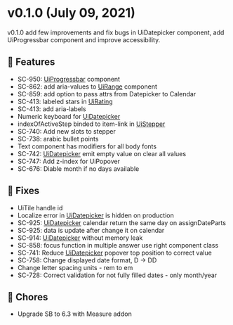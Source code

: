 
<Meta title="Releases/v0.x.x/v0.1.x/v0.1.0" />

<style> {`
  code {
    background-color: transparent!important;
  }
`}</style>

# v0.1.0 (July 09, 2021)
v0.1.0 add few improvements and fix bugs in UiDatepicker component, add UiProgressbar component and improve accessibility.
## 🚀 Features
- SC-950: [UiProgressbar](/story/molecules-progressbar--common&globals=measureEnabled:false) component
- SC-862: add aria-values to [UiRange](/story/atoms-range--common&globals=measureEnabled:false) component
- SC-859: add option to pass attrs from Datepicker to Calendar
- SC-413: labeled stars in [UiRating](/story/molecules-rating--common&globals=measureEnabled:false)
- SC-413: add aria-labels
- Numeric keyboard for [UiDatepicker](/story/organisms-datepicker--common&globals=measureEnabled:false)
- indexOfActiveStep binded to item-link in [UiStepper](/story/molecules-stepper--with-current-step&globals=measureEnabled:false)
- SC-740: Add new slots to stepper
- SC-738: arabic bullet points
- Text component has modifiers for all body fonts
- SC-742: [UiDatepicker](/story/organisms-datepicker--common&globals=measureEnabled:false) emit empty value on clear all values
- SC-747: Add z-index for UiPopover
- SC-676: Diable month if no days available

## 🐛 Fixes
- UiTile handle id
- Localize error in [UiDatepicker](/story/organisms-datepicker--common&globals=measureEnabled:false) is hidden on production
- SC-925: [UiDatepicker](/story/organisms-datepicker--common&globals=measureEnabled:false) calendar return the same day on assignDateParts
- SC-925: data is update after change it on calendar
- SC-914: [UiDatepicker](/story/organisms-datepicker--common&globals=measureEnabled:false) without memory leak
- SC-858: focus function in multiple answer use right component class
- SC-741: Reduce [UiDatepicker](/story/organisms-datepicker--common&globals=measureEnabled:false) popover top position to correct value
- SC-758: Change displayed date format, D -> DD
- Change letter spacing units - rem to em
- SC-728: Correct validation for not fully filled dates - only month/year

## 🧹 Chores
- Upgrade SB to 6.3 with Measure addon
